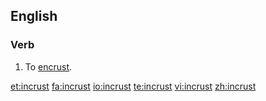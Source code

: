 ==English==

===Verb===
{{en-verb}}

# To [[encrust]].

[[et:incrust]]
[[fa:incrust]]
[[io:incrust]]
[[te:incrust]]
[[vi:incrust]]
[[zh:incrust]]